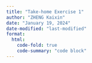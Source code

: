 ```yaml
---
title: "Take-home Exercise 1"
author: "ZHENG Kaixin"
date: "January 19, 2024"
date-modified: "last-modified"
format:
  html:
    code-fold: true
    code-summary: "code block"
---
```


## 

###

```r


```